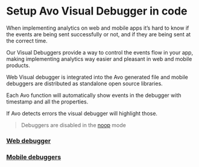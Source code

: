 # Setup Avo Visual Debugger in code

When implementing analytics on web and mobile apps it’s hard to know if the events are being sent successfully or not, and if they are being sent at the correct time.

Our Visual Debuggers provide a way to control the events flow in your app, making implementing analytics way easier and pleasant in web and mobile products.

Web Visual debugger is integrated into the Avo generated file and mobile debuggers are distributed as standalone open source libraries.

Each Avo function will automatically show events in the debugger with timestamp and all the properties.

If Avo detects errors the visual debugger will highlight those.

> Debuggers are disabled in the [noop](/implementation/avo-and-unit-tests) mode

### [Web debugger](/implementation/start-using-web-debugger)

### [Mobile debuggers](/implementation/setup-mobile-debugger)